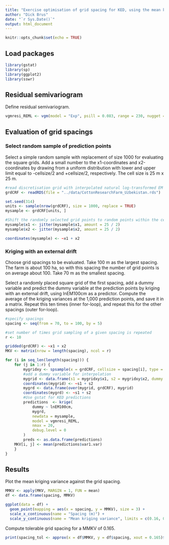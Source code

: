 ```yaml
---
title: "Exercise optimisation of grid spacing for KED, using the mean kriging variance as a criterion"
author: "Dick Brus"
date: "`r Sys.Date()`"
output: html_document
---
```


```r
knitr::opts_chunk$set(echo = TRUE)
```

## Load packages

```r
library(gstat)
library(sp)
library(ggplot2)
library(sswr)
```


## Residual semivariogram

Define residual semivariogram.

```r
vgmresi_REML <- vgm(model = "Exp", psill = 0.083, range = 230, nugget = 0.126)
```


## Evaluation of grid spacings

### Select random sample of prediction points

Select a simple random sample with replacement of size 1000 for evaluating the square grids. Add a small number to the x1-coordinates and x2-coordinates by drawing from a uniform distribution with lower and upper limit equal to -cellsize/2 and +cellsize/2, respectively. The cell size is 25 m x 25 m.

```r
#read discretisation grid with interpolated natural log-transformed EM values
grdCRF <- readRDS(file = "../data/CottonResearchFarm_Uzbekistan.rds")
```

```r
set.seed(314)
units <- sample(nrow(grdCRF), size = 1000, replace = TRUE)
mysample <- grdCRF[units, ]

#Shift the randomly selected grid points to random points within the cells
mysample$x1 <- jitter(mysample$x1, amount = 25 / 2)
mysample$x2 <- jitter(mysample$x2, amount = 25 / 2)

coordinates(mysample) <- ~x1 + x2
```

### Kriging with an external drift

Choose grid spacings to be evaluated. Take 100 m as the largest spacing. The farm is about 100 ha, so with this spacing the number of grid points is on average about 100. Take 70 m as the smallest spacing.

Select a randomly placed square grid of the first spacing, add a dummy variable and predict the dummy variable at the prediction points by kriging with an external drift, using lnEM100cm as a predictor. Compute the average of the kriging variances at the 1,000 prediction points, and save it in a matrix. Repeat this ten times (inner for-loop), and repeat this for the other spacings (outer for-loop).

```r
#specify spacings
spacing <- seq(from = 70, to = 100, by = 5)

#set number of times grid sampling of a given spacing is repeated
r <- 10

gridded(grdCRF) <- ~x1 + x2
MKV <- matrix(nrow = length(spacing), ncol = r)

for (i in seq_len(length(spacing))) {
    for (j in 1:r) {
        mygridxy <- spsample(x = grdCRF, cellsize = spacing[i], type = "regular")
        #add a dummy variable for interpolation
        mygrid <- data.frame(s1 = mygridxy$x1, s2 = mygridxy$x2, dummy = 1)
        coordinates(mygrid) <- ~s1 + s2
        mygrd <- data.frame(over(mygrid, grdCRF), mygrid)
        coordinates(mygrd) <- ~s1 + s2
        #Use gstat for KED predictions
        predictions  <- krige(
            dummy ~ lnEM100cm,
            mygrd,
            newdata = mysample,
            model = vgmresi_REML,
            nmax = 20,
            debug.level = 0
        )
        preds <- as.data.frame(predictions)
    MKV[i, j] <- mean(predictions$var1.var)
    }
}
```

## Results

Plot the mean kriging variance against the grid spacing.

```r
MMKV <- apply(MKV, MARGIN = 1, FUN = mean)
df <- data.frame(spacing, MMKV)

ggplot(data = df) +
  geom_point(mapping = aes(x = spacing, y = MMKV), size = 3) +
  scale_x_continuous(name = "Spacing (m)") +
  scale_y_continuous(name = "Mean kriging variance", limits = c(0.16, 0.17))
```
Compute tolerable grid spacing for a MMKV of 0.165.

```r
print(spacing_tol <- approx(x = df$MMKV, y = df$spacing, xout = 0.165)$y)
```

